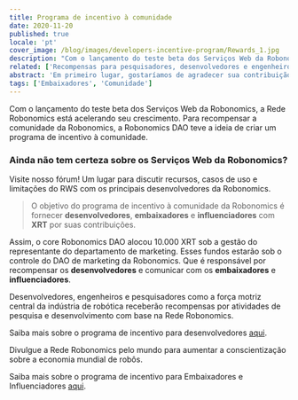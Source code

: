 ```yaml
---
title: Programa de incentivo à comunidade
date: 2020-11-20
published: true
locale: 'pt'
cover_image: /blog/images/developers-incentive-program/Rewards_1.jpg
description: "Com o lançamento do teste beta dos Serviços Web da Robonomics, a Rede Robonomics está acelerando seu crescimento. Para recompensar a comunidade da Robonomics, a Robonomics DAO teve a ideia de criar um programa de incentivo à comunidade."
related: ['Recompensas para pesquisadores, desenvolvedores e engenheiros', 'Recompensas para Embaixadores e Influenciadores']
abstract: 'Em primeiro lugar, gostaríamos de agradecer sua contribuição para o desenvolvimento da Rede Robonomics. À medida que a Rede Robonomics se desenvolve rapidamente no ecossistema Polkadot, os desenvolvedores principais do DAO destacam a importância de apoiar a comunidade da Robonomics.'
tags: ['Embaixadores', 'Comunidade']
---
```

 

Com o lançamento do teste beta dos Serviços Web da Robonomics, a Rede Robonomics está acelerando seu crescimento. Para recompensar a comunidade da Robonomics, a Robonomics DAO teve a ideia de criar um programa de incentivo à comunidade.

<TextCard icon="/icons/icon-forum.png" link="https://discourse.robonomics.network/c/robonomics-web-services/">

### Ainda não tem certeza sobre os Serviços Web da Robonomics?
Visite nosso fórum! Um lugar para discutir recursos, casos de uso e limitações do RWS com os principais desenvolvedores da Robonomics.

</TextCard>

> O objetivo do programa de incentivo à comunidade da Robonomics é fornecer **desenvolvedores**, **embaixadores** e **influenciadores** com **XRT** por suas contribuições.

Assim, o core Robonomics DAO alocou 10.000 XRT sob a gestão do representante do departamento de marketing.
Esses fundos estarão sob o controle do DAO de marketing da Robonomics. Que é responsável por recompensar os **desenvolvedores** e comunicar com os **embaixadores** e **influenciadores**.

Desenvolvedores, engenheiros e pesquisadores como a força motriz central da indústria de robótica receberão recompensas por atividades de pesquisa e desenvolvimento com base na Rede Robonomics.

Saiba mais sobre o programa de incentivo para desenvolvedores [aqui](https://robonomics.network/blog/rewards-for-researchers-developers-and-engineers/).

Divulgue a Rede Robonomics pelo mundo para aumentar a conscientização sobre a economia mundial de robôs.

Saiba mais sobre o programa de incentivo para Embaixadores e Influenciadores [aqui](https://robonomics.network/blog/rewards-for-ambassadors-and-influencers/).